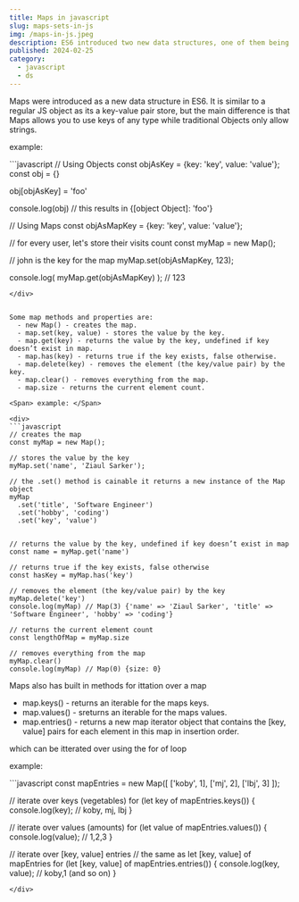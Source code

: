 ```yaml
---
title: Maps in javascript
slug: maps-sets-in-js
img: /maps-in-js.jpeg
description: ES6 introduced two new data structures, one of them being a Map, which is a key-value pair store.
published: 2024-02-25
category: 
  - javascript
  - ds
---
```


Maps were introduced as a new data structure in ES6. It is similar to a regular JS object as its a key-value pair store, but the main difference is that Maps allows you to use keys of any type while traditional Objects only allow strings.

<Span> example: </Span>
<div>
```javascript
// Using Objects
const objAsKey = {key: 'key', value: 'value'};
const obj = {}

obj[objAsKey] = 'foo'

console.log(obj) // this results in {[object Object]: 'foo'}

// Using Maps
const objAsMapKey = {key: 'key', value: 'value'};

// for every user, let's store their visits count
const myMap = new Map();

// john is the key for the map
myMap.set(objAsMapKey, 123);

console.log( myMap.get(objAsMapKey) ); // 123
```
</div>


Some map methods and properties are:
  - new Map() - creates the map.
  - map.set(key, value) - stores the value by the key.
  - map.get(key) - returns the value by the key, undefined if key doesn’t exist in map.
  - map.has(key) - returns true if the key exists, false otherwise.
  - map.delete(key) - removes the element (the key/value pair) by the key.
  - map.clear() - removes everything from the map.
  - map.size - returns the current element count.

<Span> example: </Span>

<div>
```javascript
// creates the map
const myMap = new Map();

// stores the value by the key
myMap.set('name', 'Ziaul Sarker');

// the .set() method is cainable it returns a new instance of the Map object
myMap
  .set('title', 'Software Engineer')
  .set('hobby', 'coding')
  .set('key', 'value')
  

// returns the value by the key, undefined if key doesn’t exist in map
const name = myMap.get('name')

// returns true if the key exists, false otherwise
const hasKey = myMap.has('key')

// removes the element (the key/value pair) by the key
myMap.delete('key')
console.log(myMap) // Map(3) {'name' => 'Ziaul Sarker', 'title' => 'Software Engineer', 'hobby' => 'coding'}

// returns the current element count
const lengthOfMap = myMap.size

// removes everything from the map
myMap.clear()
console.log(myMap) // Map(0) {size: 0}

```
</div>


Maps also has built in methods for ittation over a map
  - map.keys() - returns an iterable for the maps keys.
  - map.values() - sreturns an iterable for the maps values.
  - map.entries() - returns a new map iterator object that contains the [key, value] pairs for each element in this map in insertion order.

which can be itterated over using the for of loop

<Span> example: </Span>

<div>
```javascript
const mapEntries = new Map([
  ['koby', 1],
  ['mj', 2],
  ['lbj', 3]
]);

// iterate over keys (vegetables)
for (let key of mapEntries.keys()) {
  console.log(key); // koby, mj, lbj
}

// iterate over values (amounts)
for (let value of mapEntries.values()) {
  console.log(value); // 1,2,3
}

// iterate over [key, value] entries
// the same as let [key, value] of mapEntries
for (let [key, value] of mapEntries.entries()) { 
  console.log(key, value); // koby,1 (and so on)
}
```
</div>








